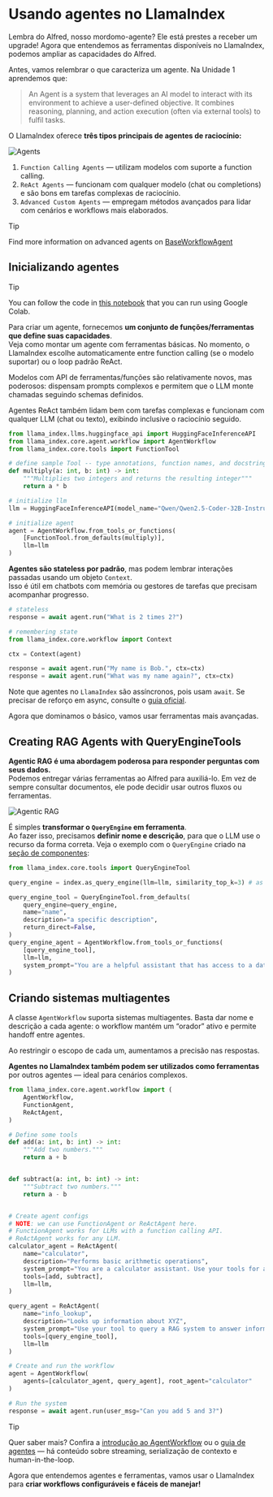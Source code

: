# Usando agentes no LlamaIndex

Lembra do Alfred, nosso mordomo-agente? Ele está prestes a receber um upgrade!
Agora que entendemos as ferramentas disponíveis no LlamaIndex, podemos ampliar as capacidades do Alfred.

Antes, vamos relembrar o que caracteriza um agente. Na Unidade 1 aprendemos que:

> An Agent is a system that leverages an AI model to interact with its environment to achieve a user-defined objective. It combines reasoning, planning, and action execution (often via external tools) to fulfil tasks.

O LlamaIndex oferece **três tipos principais de agentes de raciocínio:**

![Agents](https://huggingface.co/datasets/agents-course/course-images/resolve/main/en/unit2/llama-index/agents.png)

1. `Function Calling Agents` — utilizam modelos com suporte a function calling.  
2. `ReAct Agents` — funcionam com qualquer modelo (chat ou completions) e são bons em tarefas complexas de raciocínio.  
3. `Advanced Custom Agents` — empregam métodos avançados para lidar com cenários e workflows mais elaborados.

> [!TIP]
> Find more information on advanced agents on <a href="https://github.com/run-llama/llama_index/blob/main/llama-index-core/llama_index/core/agent/workflow/base_agent.py">BaseWorkflowAgent</a>

## Inicializando agentes

> [!TIP]
> You can follow the code in <a href="https://huggingface.co/agents-course/notebooks/blob/main/unit2/llama-index/agents.ipynb" target="_blank">this notebook</a> that you can run using Google Colab.

Para criar um agente, fornecemos **um conjunto de funções/ferramentas que define suas capacidades**.  
Veja como montar um agente com ferramentas básicas. No momento, o LlamaIndex escolhe automaticamente entre function calling (se o modelo suportar) ou o loop padrão ReAct.

Modelos com API de ferramentas/funções são relativamente novos, mas poderosos: dispensam prompts complexos e permitem que o LLM monte chamadas seguindo schemas definidos.

Agentes ReAct também lidam bem com tarefas complexas e funcionam com qualquer LLM (chat ou texto), exibindo inclusive o raciocínio seguido.

```python
from llama_index.llms.huggingface_api import HuggingFaceInferenceAPI
from llama_index.core.agent.workflow import AgentWorkflow
from llama_index.core.tools import FunctionTool

# define sample Tool -- type annotations, function names, and docstrings, are all included in parsed schemas!
def multiply(a: int, b: int) -> int:
    """Multiplies two integers and returns the resulting integer"""
    return a * b

# initialize llm
llm = HuggingFaceInferenceAPI(model_name="Qwen/Qwen2.5-Coder-32B-Instruct")

# initialize agent
agent = AgentWorkflow.from_tools_or_functions(
    [FunctionTool.from_defaults(multiply)],
    llm=llm
)
```

**Agentes são stateless por padrão**, mas podem lembrar interações passadas usando um objeto `Context`.  
Isso é útil em chatbots com memória ou gestores de tarefas que precisam acompanhar progresso.

```python
# stateless
response = await agent.run("What is 2 times 2?")

# remembering state
from llama_index.core.workflow import Context

ctx = Context(agent)

response = await agent.run("My name is Bob.", ctx=ctx)
response = await agent.run("What was my name again?", ctx=ctx)
```

Note que agentes no `LlamaIndex` são assíncronos, pois usam `await`. Se precisar de reforço em async, consulte o [guia oficial](https://docs.llamaindex.ai/en/stable/getting_started/async_python/).

Agora que dominamos o básico, vamos usar ferramentas mais avançadas.

## Creating RAG Agents with QueryEngineTools

**Agentic RAG é uma abordagem poderosa para responder perguntas com seus dados.**  
Podemos entregar várias ferramentas ao Alfred para auxiliá-lo. Em vez de sempre consultar documentos, ele pode decidir usar outros fluxos ou ferramentas.

![Agentic RAG](https://huggingface.co/datasets/agents-course/course-images/resolve/main/en/unit2/llama-index/agentic-rag.png)

É simples **transformar o `QueryEngine` em ferramenta**.  
Ao fazer isso, precisamos **definir nome e descrição**, para que o LLM use o recurso da forma correta. Veja o exemplo com o `QueryEngine` criado na [seção de componentes](components):

```python
from llama_index.core.tools import QueryEngineTool

query_engine = index.as_query_engine(llm=llm, similarity_top_k=3) # as shown in the Components in LlamaIndex section

query_engine_tool = QueryEngineTool.from_defaults(
    query_engine=query_engine,
    name="name",
    description="a specific description",
    return_direct=False,
)
query_engine_agent = AgentWorkflow.from_tools_or_functions(
    [query_engine_tool],
    llm=llm,
    system_prompt="You are a helpful assistant that has access to a database containing persona descriptions. "
)
```

## Criando sistemas multiagentes

A classe `AgentWorkflow` suporta sistemas multiagentes. Basta dar nome e descrição a cada agente: o workflow mantém um “orador” ativo e permite handoff entre agentes.

Ao restringir o escopo de cada um, aumentamos a precisão nas respostas.

**Agentes no LlamaIndex também podem ser utilizados como ferramentas** por outros agentes — ideal para cenários complexos.

```python
from llama_index.core.agent.workflow import (
    AgentWorkflow,
    FunctionAgent,
    ReActAgent,
)

# Define some tools
def add(a: int, b: int) -> int:
    """Add two numbers."""
    return a + b


def subtract(a: int, b: int) -> int:
    """Subtract two numbers."""
    return a - b


# Create agent configs
# NOTE: we can use FunctionAgent or ReActAgent here.
# FunctionAgent works for LLMs with a function calling API.
# ReActAgent works for any LLM.
calculator_agent = ReActAgent(
    name="calculator",
    description="Performs basic arithmetic operations",
    system_prompt="You are a calculator assistant. Use your tools for any math operation.",
    tools=[add, subtract],
    llm=llm,
)

query_agent = ReActAgent(
    name="info_lookup",
    description="Looks up information about XYZ",
    system_prompt="Use your tool to query a RAG system to answer information about XYZ",
    tools=[query_engine_tool],
    llm=llm
)

# Create and run the workflow
agent = AgentWorkflow(
    agents=[calculator_agent, query_agent], root_agent="calculator"
)

# Run the system
response = await agent.run(user_msg="Can you add 5 and 3?")
```

> [!TIP]
> Quer saber mais? Confira a <a href="https://docs.llamaindex.ai/en/stable/examples/agent/agent_workflow_basic/">introdução ao AgentWorkflow</a> ou o <a href="https://docs.llamaindex.ai/en/stable/understanding/agent/">guia de agentes</a> — há conteúdo sobre streaming, serialização de contexto e human-in-the-loop.

Agora que entendemos agentes e ferramentas, vamos usar o LlamaIndex para **criar workflows configuráveis e fáceis de manejar!**
